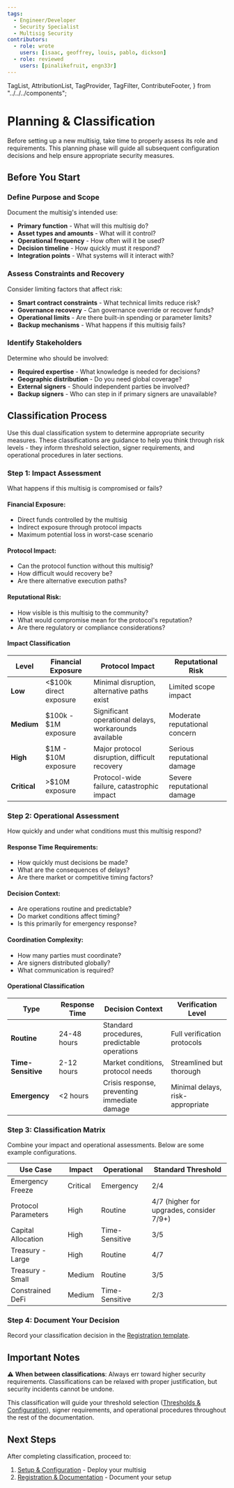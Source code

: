 ```yaml
---
tags:
  - Engineer/Developer
  - Security Specialist
  - Multisig Security
contributors:
  - role: wrote
    users: [isaac, geoffrey, louis, pablo, dickson]
  - role: reviewed
    users: [pinalikefruit, engn33r]
---
```


  TagList,
  AttributionList,
  TagProvider,
  TagFilter,
  ContributeFooter,
} from "../../../components";

<TagProvider>
<TagFilter />

# Planning & Classification

<TagList tags={frontmatter.tags} />
<AttributionList contributors={frontmatter.contributors} />

Before setting up a new multisig, take time to properly assess its role and requirements. This planning phase will guide all subsequent configuration decisions and help ensure appropriate security measures.

## Before You Start

### Define Purpose and Scope

Document the multisig's intended use:

- **Primary function** - What will this multisig do?
- **Asset types and amounts** - What will it control?
- **Operational frequency** - How often will it be used?
- **Decision timeline** - How quickly must it respond?
- **Integration points** - What systems will it interact with?

### Assess Constraints and Recovery

Consider limiting factors that affect risk:

- **Smart contract constraints** - What technical limits reduce risk?
- **Governance recovery** - Can governance override or recover funds?
- **Operational limits** - Are there built-in spending or parameter limits?
- **Backup mechanisms** - What happens if this multisig fails?

### Identify Stakeholders

Determine who should be involved:

- **Required expertise** - What knowledge is needed for decisions?
- **Geographic distribution** - Do you need global coverage?
- **External signers** - Should independent parties be involved?
- **Backup signers** - Who can step in if primary signers are unavailable?

## Classification Process

Use this dual classification system to determine appropriate security measures. These classifications are guidance to help you think through risk levels - they inform threshold selection, signer requirements, and operational procedures in later sections.

### Step 1: Impact Assessment

What happens if this multisig is compromised or fails?

#### Financial Exposure:

- Direct funds controlled by the multisig
- Indirect exposure through protocol impacts
- Maximum potential loss in worst-case scenario

#### Protocol Impact:

- Can the protocol function without this multisig?
- How difficult would recovery be?
- Are there alternative execution paths?

#### Reputational Risk:

- How visible is this multisig to the community?
- What would compromise mean for the protocol's reputation?
- Are there regulatory or compliance considerations?

#### Impact Classification

| Level        | Financial Exposure     | Protocol Impact                                       | Reputational Risk             |
| ------------ | ---------------------- | ----------------------------------------------------- | ----------------------------- |
| **Low**      | \<$100k direct exposure | Minimal disruption, alternative paths exist           | Limited scope impact          |
| **Medium**   | $100k - $1M exposure   | Significant operational delays, workarounds available | Moderate reputational concern |
| **High**     | $1M - $10M exposure    | Major protocol disruption, difficult recovery         | Serious reputational damage   |
| **Critical** | \>$10M exposure         | Protocol-wide failure, catastrophic impact            | Severe reputational damage    |

### Step 2: Operational Assessment

How quickly and under what conditions must this multisig respond?

#### Response Time Requirements:

- How quickly must decisions be made?
- What are the consequences of delays?
- Are there market or competitive timing factors?

#### Decision Context:

- Are operations routine and predictable?
- Do market conditions affect timing?
- Is this primarily for emergency response?

#### Coordination Complexity:

- How many parties must coordinate?
- Are signers distributed globally?
- What communication is required?

#### Operational Classification

| Type               | Response Time | Decision Context                             | Verification Level               |
| ------------------ | ------------- | -------------------------------------------- | -------------------------------- |
| **Routine**        | 24-48 hours   | Standard procedures, predictable operations  | Full verification protocols      |
| **Time-Sensitive** | 2-12 hours    | Market conditions, protocol needs            | Streamlined but thorough         |
| **Emergency**      | \<2 hours      | Crisis response, preventing immediate damage | Minimal delays, risk-appropriate |

### Step 3: Classification Matrix

Combine your impact and operational assessments. Below are some example configurations.

| Use Case            | Impact   | Operational    | Standard Threshold |
| ------------------- | -------- | -------------- | ------------------ |
| Emergency Freeze    | Critical | Emergency      | 2/4                |
| Protocol Parameters | High     | Routine        | 4/7 (higher for upgrades, consider 7/9+) |
| Capital Allocation  | High     | Time-Sensitive | 3/5                |
| Treasury - Large    | High     | Routine        | 4/7                |
| Treasury - Small    | Medium   | Routine        | 3/5                |
| Constrained DeFi    | Medium   | Time-Sensitive | 2/3                |

### Step 4: Document Your Decision

Record your classification decision in the [Registration template](/multisig-for-protocols/registration-and-documentation#registration-template).

## Important Notes

⚠️ **When between classifications**: Always err toward higher security requirements. Classifications can be relaxed with proper justification, but security incidents cannot be undone.

This classification will guide your threshold selection ([Thresholds & Configuration](/wallet-security/secure-multisig-best-practices#thresholds--configuration)), signer requirements, and operational procedures throughout the rest of the documentation.

## Next Steps

After completing classification, proceed to:

1. [Setup & Configuration](/multisig-for-protocols/setup-and-configuration) - Deploy your multisig
2. [Registration & Documentation](/multisig-for-protocols/registration-and-documentation) - Document your setup

</TagProvider>
<ContributeFooter />
